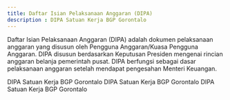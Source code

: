 ```yaml
---
title: Daftar Isian Pelaksanaan Anggaran (DIPA)
description : DIPA Satuan Kerja BGP Gorontalo
---
```


Daftar Isian Pelaksanaan Anggaran (DIPA) adalah dokumen pelaksanaan anggaran yang disusun oleh Pengguna Anggaran/Kuasa Pengguna Anggaran. DIPA disusun berdasarkan Keputusan Presiden mengenai rincian anggaran belanja pemerintah pusat. DIPA berfungsi sebagai dasar pelaksanaan anggaran setelah mendapat pengesahan Menteri Keuangan.

<CardGroup cols={2}>
  <Card horizontal color="#E50914" title="DIPA 2024" icon="file-invoice">
    DIPA Satuan Kerja BGP Gorontalo
  </Card>
  <Card horizontal color="#E50914" title="DIPA 2023" icon="file-invoice">
    DIPA Satuan Kerja BGP Gorontalo
  </Card>
  <Card horizontal color="#E50914" title="DIPA 2022" icon="file-invoice">
    DIPA Satuan Kerja BGP Gorontalo
  </Card>
</CardGroup>